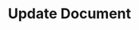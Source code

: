 ---
title: 'Update Document'
openapi: 'PUT /container-definitions/{containerDefinitionId}/documents/{documentId}'
---